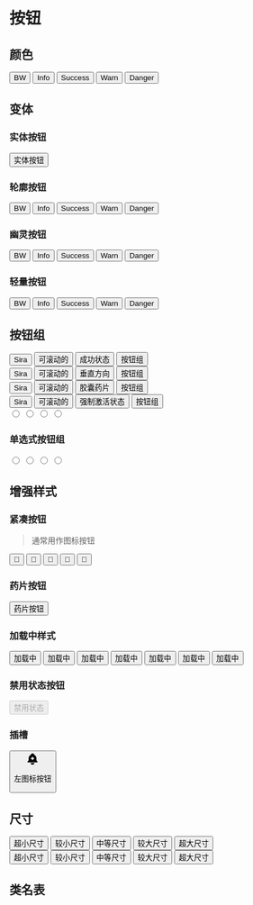 
# 按钮

## 颜色

<CodeDemo>
  <div className="flex flex-wrap gap-2">
    <button className="btn solid bw">BW</button>
    <button className="btn solid info">Info</button>
    <button className="btn solid success">Success</button>
    <button className="btn solid warn">Warn</button>
    <button className="btn solid danger">Danger</button>
  </div>
</CodeDemo>

## 变体

### 实体按钮

<CodeDemo>
  <button className="btn solid success">实体按钮</button>
</CodeDemo>

### 轮廓按钮

<CodeDemo>
  <div className="flex flex-wrap gap-2">
    <button className="btn outline bw">BW</button>
    <button className="btn outline info">Info</button>
    <button className="btn outline success">Success</button>
    <button className="btn outline warn">Warn</button>
    <button className="btn outline danger">Danger</button>
  </div>
</CodeDemo>

### 幽灵按钮

<CodeDemo>
  <div className="flex flex-wrap gap-2">
    <button className="btn ghost bw">BW</button>
    <button className="btn ghost info">Info</button>
    <button className="btn ghost success">Success</button>
    <button className="btn ghost warn">Warn</button>
    <button className="btn ghost danger">Danger</button>
  </div>
</CodeDemo>

### 轻量按钮

<CodeDemo>
  <div className="flex flex-wrap gap-2">
    <button className="btn light bw">BW</button>
    <button className="btn light info">Info</button>
    <button className="btn light success">Success</button>
    <button className="btn light warn">Warn</button>
    <button className="btn light danger">Danger</button>
  </div>
</CodeDemo>

## 按钮组

<CodeDemo>
  <div className="grid gap-4">
    <div className="btn-group scrollable success">
      <button className="btn solid">Sira</button>
      <button className="btn solid">可滚动的</button>
      <button className="btn solid">成功状态</button>
      <button className="btn solid">按钮组</button>
    </div>
    <div className="btn-group scrollable vertical success">
      <button className="btn solid">Sira</button>
      <button className="btn solid">可滚动的</button>
      <button className="btn solid">垂直方向</button>
      <button className="btn solid">按钮组</button>
    </div>
    <div className="btn-group scrollable pill success">
      <button className="btn solid">Sira</button>
      <button className="btn solid">可滚动的</button>
      <button className="btn solid">胶囊药片</button>
      <button className="btn solid">按钮组</button>
    </div>
    <div className="btn-group scrollable warn">
      <button className="btn solid">Sira</button>
      <button className="btn solid">可滚动的</button>
      <button className="btn solid active">强制激活状态</button>
      <button className="btn solid">按钮组</button>
    </div>
    <div className="btn-group scrollable danger">
      <input className="btn solid" data-content="1" name="options" type="radio" />
      <input className="btn solid" data-content="2" name="options" type="radio" />
      <input className="btn solid" data-content="3" name="options" type="radio" />
      <input className="btn solid" data-content="4" name="options" type="radio" />
    </div>
  </div>
</CodeDemo>

### 单选式按钮组

<CodeDemo>
  <div className="btn-group scrollable danger">
    <input className="btn solid" data-content="选项1" name="options" type="radio" />
    <input className="btn solid" data-content="选项2" name="options" type="radio" />
    <input className="btn solid" data-content="选项3" name="options" type="radio" />
    <input className="btn solid" data-content="选项4" name="options" type="radio" />
  </div>
</CodeDemo>

## 增强样式

### 紧凑按钮

> 通常用作图标按钮

<CodeDemo>
  <div class="grid gap-4 place-content-start place-items-start">
    <button class="btn solid success compact xs">🎉</button>
    <button class="btn solid success compact sm">🎉</button>
    <button class="btn solid success compact">🎉</button>
    <button class="btn solid success compact lg">🎉</button>
    <button class="btn solid success compact xl">🎉</button>
  </div>
</CodeDemo>

### 药片按钮

<CodeDemo>
  <button className="btn solid success pill">药片按钮</button>
</CodeDemo>

### 加载中样式

<CodeDemo>
  <div className="grid gap-4 place-content-start place-items-start">
    <button class="btn solid success is-loading">加载中</button>
    <button class="btn outline success is-loading">加载中</button>
    <button class="btn solid success is-loading xs">加载中</button>
    <button class="btn solid success is-loading sm">加载中</button>
    <button class="btn solid success is-loading md">加载中</button>
    <button class="btn solid success is-loading lg">加载中</button>
    <button class="btn solid success is-loading xl">加载中</button>
  </div>
</CodeDemo>

### 禁用状态按钮

<CodeDemo>
  <button className="btn solid success" disabled>
    禁用状态
  </button>
</CodeDemo>

### 插槽

<CodeDemo>
  <button class="btn solid success">
    <svg
      xmlns="http://www.w3.org/2000/svg"
      class="icon icon-tabler icon-tabler-bell-plus-filled"
      width="24"
      height="24"
      viewBox="0 0 24 24"
      stroke-width="2"
      stroke="currentColor"
      fill="none"
      stroke-linecap="round"
      stroke-linejoin="round"
    >
      <path stroke="none" d="M0 0h24v24H0z" fill="none"></path>
      <path
        d="M14.235 19c.865 0 1.322 1.024 .745 1.668a3.992 3.992 0 0 1 -2.98 1.332a3.992 3.992 0 0 1 -2.98 -1.332c-.552 -.616 -.158 -1.579 .634 -1.661l.11 -.006h4.471z"
        stroke-width="0"
        fill="currentColor"
      ></path>
      <path
        d="M12 2c1.358 0 2.506 .903 2.875 2.141l.046 .171l.008 .043a8.013 8.013 0 0 1 4.024 6.069l.028 .287l.019 .289v2.931l.021 .136a3 3 0 0 0 1.143 1.847l.167 .117l.162 .099c.86 .487 .56 1.766 -.377 1.864l-.116 .006h-16c-1.028 0 -1.387 -1.364 -.493 -1.87a3 3 0 0 0 1.472 -2.063l.021 -.143l.001 -2.97a8 8 0 0 1 3.821 -6.454l.248 -.146l.01 -.043a3.003 3.003 0 0 1 2.562 -2.29l.182 -.017l.176 -.004zm0 6a1 1 0 0 0 -1 1v1h-1l-.117 .007a1 1 0 0 0 .117 1.993h1v1l.007 .117a1 1 0 0 0 1.993 -.117v-1h1l.117 -.007a1 1 0 0 0 -.117 -1.993h-1v-1l-.007 -.117a1 1 0 0 0 -.993 -.883z"
        stroke-width="0"
        fill="currentColor"
      ></path>
    </svg>
    <p>左图标按钮</p>
  </button>
</CodeDemo>

## 尺寸

<CodeDemo>
  <div className="grid gap-2">
    <div className="flex gap-2 flex-wrap">
      <button className="btn solid success xs">超小尺寸</button>
      <button className="btn solid success sm">较小尺寸</button>
      <button className="btn solid success md">中等尺寸</button>
      <button className="btn solid success lg">较大尺寸</button>
      <button className="btn solid success xl">超大尺寸</button>
    </div>
    <div className="flex gap-2 flex-wrap">
      <button class="btn outline danger xs">超小尺寸</button>
      <button class="btn outline danger sm">较小尺寸</button>
      <button class="btn outline danger md">中等尺寸</button>
      <button class="btn outline danger lg">较大尺寸</button>
      <button class="btn outline danger xl">超大尺寸</button>
    </div>
  </div>
</CodeDemo>

## 类名表

<ClassNameTable component="button" />
